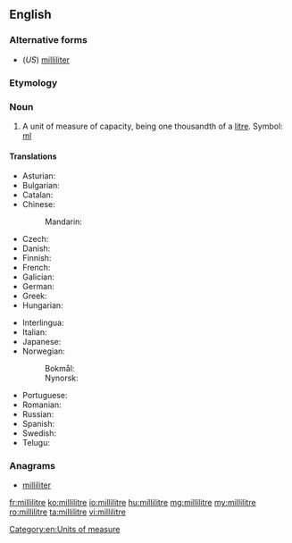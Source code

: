 ==English==

===Alternative forms===
* (''US'') [[milliliter]]

===Etymology===
{{prefix|milli|litre}}

===Noun===
{{en-noun}}

# A unit of measure of capacity, being one thousandth of a [[litre]]. Symbol: [[ml]]

====Translations====
{{trans-top|a unit of volume}}
* Asturian: {{t|ast|milillitru|m}}
* Bulgarian: {{t+|bg|милилитър|m}}
* Catalan: {{t|ca|mil·lilitre|m}}
* Chinese:
*: Mandarin: {{t+|cmn|毫升|tr=háoshēng|sc=Hani}}
* Czech: {{t+|cs|mililitr|m}}
* Danish: {{t|da|milliliter|c}}
* Finnish: {{t|fi|millilitra}}
* French: {{t+|fr|millilitre|m}}
* Galician: {{t|gl|mililitro|m}}
* German: {{t|de|Milliliter|m}}
* Greek: {{t+|el|χιλιοστόλιτρο|n|tr=chiliostolitro}}
* Hungarian: {{t+|hu|milliliter}}
{{trans-mid}}
* Interlingua: {{t|ia|mililitro}}
* Italian: {{t|it|millilitro|m}}
* Japanese: {{t+|ja|ミリリットル|tr=miririttoru}}
* Norwegian:
*: Bokmål: {{t|nb|milliliter|m}}
*: Nynorsk: {{t|nn|milliliter|m}}
* Portuguese: {{t+|pt|mililitro|m}}
* Romanian: {{t+|ro|mililitru|m}}
* Russian: {{t+|ru|миллилитр|m|tr=millilítr}}
* Spanish: {{t+|es|mililitro|m}}
* Swedish: {{t+|sv|milliliter|c}}
* Telugu: {{t|te|మిల్లీలీటరు}}
{{trans-bottom}}

===Anagrams===
* [[milliliter#English|milliliter]]

[[Category:en:Units of measure]]

[[fr:millilitre]]
[[ko:millilitre]]
[[io:millilitre]]
[[hu:millilitre]]
[[mg:millilitre]]
[[my:millilitre]]
[[ro:millilitre]]
[[ta:millilitre]]
[[vi:millilitre]]